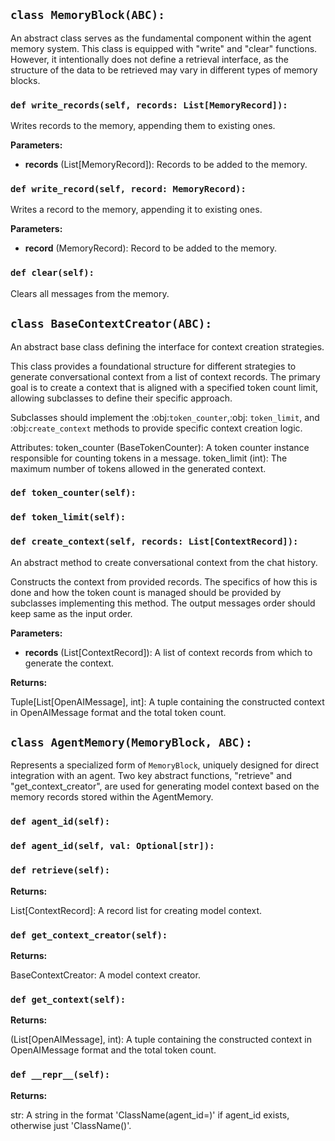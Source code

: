 <a id="camel.memories.base"></a>

<a id="camel.memories.base.MemoryBlock"></a>

## `class MemoryBlock(ABC):`

An abstract class serves as the fundamental component within the agent
memory system. This class is equipped with "write" and "clear" functions.
However, it intentionally does not define a retrieval interface, as the
structure of the data to be retrieved may vary in different types of
memory blocks.

<a id="camel.memories.base.MemoryBlock.write_records"></a>

### `def write_records(self, records: List[MemoryRecord]):`

Writes records to the memory, appending them to existing ones.

**Parameters:**

- **records** (List[MemoryRecord]): Records to be added to the memory.

<a id="camel.memories.base.MemoryBlock.write_record"></a>

### `def write_record(self, record: MemoryRecord):`

Writes a record to the memory, appending it to existing ones.

**Parameters:**

- **record** (MemoryRecord): Record to be added to the memory.

<a id="camel.memories.base.MemoryBlock.clear"></a>

### `def clear(self):`

Clears all messages from the memory.

<a id="camel.memories.base.BaseContextCreator"></a>

## `class BaseContextCreator(ABC):`

An abstract base class defining the interface for context creation
strategies.

This class provides a foundational structure for different strategies to
generate conversational context from a list of context records. The
primary goal is to create a context that is aligned with a specified token
count limit, allowing subclasses to define their specific approach.

Subclasses should implement the :obj:`token_counter`,:obj: `token_limit`,
and :obj:`create_context` methods to provide specific context creation
logic.

Attributes:
token_counter (BaseTokenCounter): A token counter instance responsible
for counting tokens in a message.
token_limit (int): The maximum number of tokens allowed in the
generated context.

<a id="camel.memories.base.BaseContextCreator.token_counter"></a>

### `def token_counter(self):`

<a id="camel.memories.base.BaseContextCreator.token_limit"></a>

### `def token_limit(self):`

<a id="camel.memories.base.BaseContextCreator.create_context"></a>

### `def create_context(self, records: List[ContextRecord]):`

An abstract method to create conversational context from the chat
history.

Constructs the context from provided records. The specifics of how this
is done and how the token count is managed should be provided by
subclasses implementing this method. The output messages order
should keep same as the input order.

**Parameters:**

- **records** (List[ContextRecord]): A list of context records from which to generate the context.

**Returns:**

  Tuple[List[OpenAIMessage], int]: A tuple containing the constructed
context in OpenAIMessage format and the total token count.

<a id="camel.memories.base.AgentMemory"></a>

## `class AgentMemory(MemoryBlock, ABC):`

Represents a specialized form of `MemoryBlock`, uniquely designed for
direct integration with an agent. Two key abstract functions, "retrieve"
and "get_context_creator", are used for generating model context based on
the memory records stored within the AgentMemory.

<a id="camel.memories.base.AgentMemory.agent_id"></a>

### `def agent_id(self):`

<a id="camel.memories.base.AgentMemory.agent_id"></a>

### `def agent_id(self, val: Optional[str]):`

<a id="camel.memories.base.AgentMemory.retrieve"></a>

### `def retrieve(self):`

**Returns:**

  List[ContextRecord]: A record list for creating model context.

<a id="camel.memories.base.AgentMemory.get_context_creator"></a>

### `def get_context_creator(self):`

**Returns:**

  BaseContextCreator: A model context creator.

<a id="camel.memories.base.AgentMemory.get_context"></a>

### `def get_context(self):`

**Returns:**

  (List[OpenAIMessage], int): A tuple containing the constructed
context in OpenAIMessage format and the total token count.

<a id="camel.memories.base.AgentMemory.__repr__"></a>

### `def __repr__(self):`

**Returns:**

  str: A string in the format 'ClassName(agent_id=<id>)'
if agent_id exists, otherwise just 'ClassName()'.
